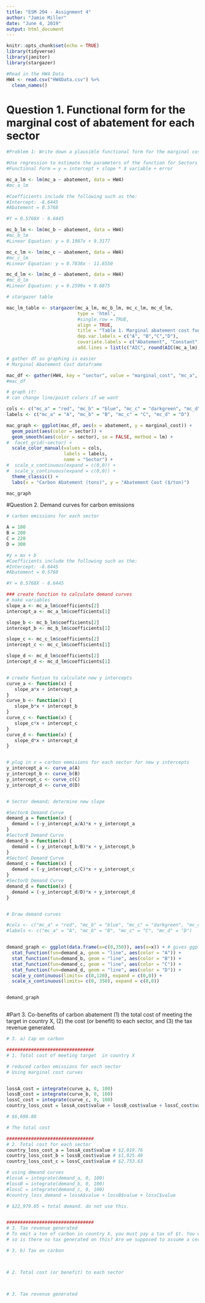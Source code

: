 ```yaml
---
title: "ESM 204 - Assignment 4"
author: "Jamie Miller"
date: "June 4, 2019"
output: html_document
---
```


```r
knitr::opts_chunk$set(echo = TRUE)
library(tidyverse)
library(janitor)
library(stargazer)

```

```r
#Read in the HW4 Data 
HW4 <- read.csv("HW4Data.csv") %>% 
  clean_names()
```

# Question 1. Functional form for the marginal cost of abatement for each sector
```r
#Problem 1: Write down a plausible functional form for the marginal cost of abatement for sector A. Use regression analysis to estimate the parameters of that function.

#Use regression to estimate the parameters of the function for Sectors A, B, C, and D 
#Functional Form = y = intercept + slope * X variable + error 

mc_a_lm <- lm(mc_a ~ abatement, data = HW4)
#mc_a_lm

#Coefficients include the following such as the: 
#Intercept: -8.6445 
#Abatement = 0.5768 

#Y = 0.5768X - 8.6445 

mc_b_lm <- lm(mc_b ~ abatement, data = HW4)
#mc_b_lm
#Linear Equation: y = 0.1987x + 9.3177 

mc_c_lm <- lm(mc_c ~ abatement, data = HW4)
#mc_c_lm
#Linear Equation: y = 0.7838x - 11.6550 

mc_d_lm <- lm(mc_d ~ abatement, data = HW4)
#mc_d_lm
#Linear Equation: y = 0.2599x + 9.6875
```

```r
# stargazer table

mac_lm_table <- stargazer(mc_a_lm, mc_b_lm, mc_c_lm, mc_d_lm,
                          type = 'html', 
                          #single.row = TRUE,
                          align = TRUE,
                          title = "Table 1. Marginal abatement cost function for each sector.",
                          dep.var.labels = c("A", "B","C","D"), 
                          covariate.labels = c("Abatement", "Constant"),
                          add.lines = list(c("AIC", round(AIC(mc_a_lm),1), round(AIC(mc_b_lm),1), round(AIC(mc_c_lm),1), round(AIC(mc_d_lm),1))))
```

```r
# gather df so graphing is easier
# Marginal Abatement Cost dataframe

mac_df <- gather(HW4, key = "sector", value = "marginal_cost", "mc_a", "mc_b", "mc_c", "mc_d")
#mac_df
```

```r
# graph it!
# can change line/point colors if we want

cols <- c("mc_a" = "red", "mc_b" = "blue", "mc_c" = "darkgreen", "mc_d" = "orange")
labels <- c("mc_a" = "A", "mc_b" = "B", "mc_c" = "C", "mc_d" = "D")

mac_graph <- ggplot(mac_df, aes(x = abatement, y = marginal_cost)) +
  geom_point(aes(color = sector)) +
  geom_smooth(aes(color = sector), se = FALSE, method = lm) +
#  facet_grid(~sector) +
  scale_color_manual(values = cols,
                     labels = labels,
                     name = "Sector") + 
#  scale_x_continuous(expand = c(0,0)) +
#  scale_y_continuous(expand = c(0,0)) +
  theme_classic() + 
  labs(x = "Carbon Abatement (tons)", y = "Abatement Cost ($/ton)")

mac_graph
```

#Question 2. Demand curves for carbon emissions
```r
# carbon emissions for each sector

A = 180
B = 200
C = 220
D = 300

#y = mx + b
#Coefficients include the following such as the: 
#Intercept: -8.6445 
#Abatement = 0.5768 

#Y = 0.5768X - 8.6445 

### create function to calculate demand curves
# make variables
slope_a <- mc_a_lm$coefficients[2]
intercept_a <- mc_a_lm$coefficients[1]

slope_b <- mc_b_lm$coefficients[2]
intercept_b <- mc_b_lm$coefficients[1]

slope_c <- mc_c_lm$coefficients[2]
intercept_c <- mc_c_lm$coefficients[1]

slope_d <- mc_d_lm$coefficients[2]
intercept_d <- mc_d_lm$coefficients[1]


# create funtion to calculate new y intercepts
curve_a <- function(x) {
   slope_a*x + intercept_a
}
curve_b <- function(x) {
   slope_b*x + intercept_b
}
curve_c <- function(x) {
   slope_c*x + intercept_c
}
curve_d <- function(x) {
   slope_d*x + intercept_d
}


# plug in x = carbon emmisions for each sector for new y intercepts
y_intercept_a <- curve_a(A)
y_intercept_b <- curve_b(B)
y_intercept_c <- curve_c(C)
y_intercept_d <- curve_d(D)


# Sector demand; determine new slope 

#SectorA Demand Curve
demand_a = function(x) {
  demand = (-y_intercept_a/A)*x + y_intercept_a
}
#SectorB Demand Curve
demand_b = function(x) {
  demand = (-y_intercept_b/B)*x + y_intercept_b
}
#SectorC Demand Curve
demand_c = function(x) {
  demand = (-y_intercept_c/C)*x + y_intercept_c
}
#SectorD Demand Curve
demand_d = function(x) {
  demand = (-y_intercept_d/D)*x + y_intercept_d
}



```


```r
# Draw demand curves

#cols <- c("mc_a" = "red", "mc_b" = "blue", "mc_c" = "darkgreen", "mc_d" = "orange")
#labels <- c("mc_a" = "A", "mc_b" = "B", "mc_c" = "C", "mc_d" = "D")


demand_graph <- ggplot(data.frame(x=c(0,350)), aes(x=x)) + # gives ggplot something to graph
  stat_function(fun=demand_a, geom = "line", aes(color = "A")) +
  stat_function(fun=demand_b, geom = "line", aes(color = "B")) +
  stat_function(fun=demand_c, geom = "line", aes(color = "C")) +
  stat_function(fun=demand_d, geom = "line", aes(color = "D")) +
  scale_y_continuous(limits= c(0,120), expand = c(0,0)) +
  scale_x_continuous(limits= c(0, 350), expand = c(0,0))


demand_graph



```


#Part 3. Co-benefits of carbon abatement
(1) the total cost of meeting the target in country X,
(2) the cost (or benefit) to each sector, and 
(3) the tax revenue generated.

```r
# 3. a) Cap on carbon

################################
# 1. Total cost of meeting target  in country X

# reduced carbon emissions for each sector
# Using marginal cost curves


lossA_cost = integrate(curve_a, 0, 100)
lossB_cost = integrate(curve_b, 0, 100)
lossC_cost = integrate(curve_c, 0, 100)
country_loss_cost = lossA_cost$value + lossB_cost$value + lossC_cost$value  

# $6,698.88

# The total cost

################################
# 2. Total cost for each sector
country_loss_cost_a = lossA_cost$value # $2,019.76
country_loss_cost_b = lossB_cost$value # $1,925.49
country_loss_cost_c = lossC_cost$value # $2,753.63

# using dmeand curves
#lossA = integrate(demand_a, 0, 100)
#lossB = integrate(demand_b, 0, 100)
#lossC = integrate(demand_c, 0, 100)
#country_loss_demand = lossA$value + lossB$value + lossC$value  

# $22,979.05 = total demand. do not use this.


################################
# 3. Tax revenue generated
# To emit a ton of carbon in country X, you must pay a tax of $t. You will need to find the tax that accomplishes the desired reduction.
# so is there no tax generated on this? Are we supposed to assume a certain tax anmount?


```




```r
# 3. b) Tax on carbon



# 2. Total cost (or benefit) to each sector




```


```r




# 3. Tax revenue generated




```





































